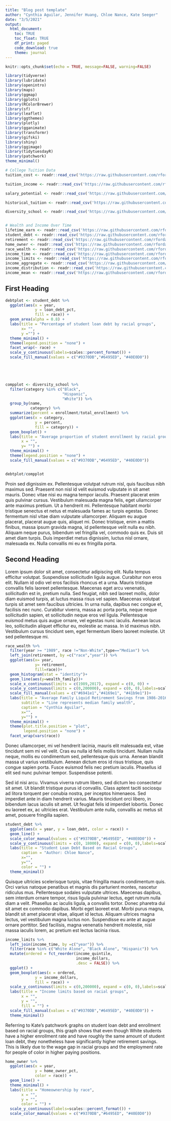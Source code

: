 ```yaml
---
title: "Blog post template"
author: "Cynthia Aguilar, Jennifer Huang, Chloe Nance, Kate Seeger"
date: "3/5/2021"
output: 
  html_document:
    toc: TRUE
    toc_float: TRUE
    df_print: paged
    code_download: true
    theme: journal
---
```


```r
knitr::opts_chunk$set(echo = TRUE, message=FALSE, warning=FALSE)
```

```r
library(tidyverse)    
library(lubridate)    
library(openintro)     
library(maps)          
library(ggmap)         
library(gplots)       
library(RColorBrewer)  
library(sf)            
library(leaflet)       
library(ggthemes)      
library(plotly)        
library(gganimate)    
library(transformr)    
library(gifski)        
library(shiny)         
library(ggimage)
library(tidytuesdayR)
library(patchwork)
theme_minimal()
```

```r
# College Tuition Data
tuition_cost <- readr::read_csv('https://raw.githubusercontent.com/rfordatascience/tidytuesday/master/data/2020/2020-03-10/tuition_cost.csv')

tuition_income <- readr::read_csv('https://raw.githubusercontent.com/rfordatascience/tidytuesday/master/data/2020/2020-03-10/tuition_income.csv') 

salary_potential <- readr::read_csv('https://raw.githubusercontent.com/rfordatascience/tidytuesday/master/data/2020/2020-03-10/salary_potential.csv')

historical_tuition <- readr::read_csv('https://raw.githubusercontent.com/rfordatascience/tidytuesday/master/data/2020/2020-03-10/historical_tuition.csv')

diversity_school <- readr::read_csv('https://raw.githubusercontent.com/rfordatascience/tidytuesday/master/data/2020/2020-03-10/diversity_school.csv')


# Wealth and Income Over Time
lifetime_earn <- readr::read_csv('https://raw.githubusercontent.com/rfordatascience/tidytuesday/master/data/2021/2021-02-09/lifetime_earn.csv')
student_debt <- readr::read_csv('https://raw.githubusercontent.com/rfordatascience/tidytuesday/master/data/2021/2021-02-09/student_debt.csv')
retirement <- readr::read_csv('https://raw.githubusercontent.com/rfordatascience/tidytuesday/master/data/2021/2021-02-09/retirement.csv')
home_owner <- readr::read_csv('https://raw.githubusercontent.com/rfordatascience/tidytuesday/master/data/2021/2021-02-09/home_owner.csv')
race_wealth <- readr::read_csv('https://raw.githubusercontent.com/rfordatascience/tidytuesday/master/data/2021/2021-02-09/race_wealth.csv')
income_time <- readr::read_csv('https://raw.githubusercontent.com/rfordatascience/tidytuesday/master/data/2021/2021-02-09/income_time.csv')
income_limits <- readr::read_csv('https://raw.githubusercontent.com/rfordatascience/tidytuesday/master/data/2021/2021-02-09/income_limits.csv')
income_aggregate <- readr::read_csv('https://raw.githubusercontent.com/rfordatascience/tidytuesday/master/data/2021/2021-02-09/income_aggregate.csv')
income_distribution <- readr::read_csv('https://raw.githubusercontent.com/rfordatascience/tidytuesday/master/data/2021/2021-02-09/income_distribution.csv')
income_mean <- readr::read_csv('https://raw.githubusercontent.com/rfordatascience/tidytuesday/master/data/2021/2021-02-09/income_mean.csv')
```


## First Heading

```r
debtplot <- student_debt %>%
  ggplot(aes(x = year,
             y = loan_debt_pct, 
             fill = race)) + 
  geom_area(alpha = 0.8) +
  labs(title = "Percentage of student loan debt by racial groups",
       x= "",
       y ="") + 
  theme_minimal() +
  theme(legend.position = "none") +
  facet_wrap(~ race) + 
  scale_y_continuous(labels=scales::percent_format()) +
  scale_fill_manual(values = c("#9370DB","#6495ED", "#40E0D0"))

  



compplot <- diversity_school %>%
  filter(category %in% c("Black", 
                         "Hispanic", 
                         "White")) %>%
  group_by(name,
           category) %>%
  summarize(percent = enrollment/total_enrollment) %>%
  ggplot(aes(x = category,
             y = percent, 
             fill = category)) + 
  geom_boxplot() + 
  labs(title = "Average proportion of student enrollment by racial groups",
       x = "",
       y= "") + 
  theme_minimal() +
  theme(legend.position = "none") +
  scale_fill_manual(values = c("#9370DB","#6495ED", "#40E0D0"))


debtplot/compplot
```

Proin sed dignissim ex. Pellentesque volutpat rutrum nisl, quis faucibus nibh maximus sed. Praesent non nisl id velit euismod vulputate in sit amet mauris. Donec vitae nisi eu magna tempor iaculis. Praesent placerat enim quis pulvinar cursus. Vestibulum malesuada magna felis, eget ullamcorper ante maximus pretium. Ut a hendrerit mi. Pellentesque habitant morbi tristique senectus et netus et malesuada fames ac turpis egestas. Donec fermentum nisl vitae diam vulputate ullamcorper. Aliquam eu augue placerat, placerat augue quis, aliquet mi. Donec tristique, enim a mattis finibus, massa ipsum gravida magna, id pellentesque velit nulla eu nibh. Aliquam neque purus, bibendum vel fringilla vel, commodo quis ex. Duis sit amet diam turpis. Duis imperdiet metus dignissim, luctus nisl ornare, malesuada ex. Nulla convallis mi eu ex fringilla porta. 

## Second Heading

Lorem ipsum dolor sit amet, consectetur adipiscing elit. Nulla tempus efficitur volutpat. Suspendisse sollicitudin ligula augue. Curabitur non eros elit. Nullam id odio vel eros facilisis rhoncus et a urna. Mauris tristique convallis felis laoreet pellentesque. Maecenas eget arcu venenatis, sollicitudin est in, pretium nulla. Sed feugiat, nibh sed laoreet mollis, dolor diam euismod turpis, at luctus massa risus vel sapien. Maecenas volutpat turpis sit amet sem faucibus ultricies. In urna nulla, dapibus nec congue et, facilisis nec nunc. Curabitur viverra, massa ac porta porta, neque neque sollicitudin sapien, et sollicitudin neque eros vel ligula. Pellentesque euismod metus quis augue ornare, vel egestas nunc iaculis. Aenean lacus leo, sollicitudin aliquet efficitur eu, molestie ac massa. In id maximus nibh. Vestibulum cursus tincidunt sem, eget fermentum libero laoreet molestie. Ut sed pellentesque mi. 

```r
race_wealth %>%   
  filter(year >= "1989", race !="Non-White",type=="Median") %>% 
  left_join(retirement, by =c("race","year")) %>% 
  ggplot(aes(x= year,
             y= retirement,
             fill=race))+
  geom_histogram(stat = "identity")+
  geom_line(aes(y=wealth_family))+
  scale_x_continuous(limits = c(1989,2017), expand = c(0, 0)) +
  scale_y_continuous(limits = c(0,200000), expand = c(0, 0),labels=scales::dollar_format())+
  scale_fill_manual(values = c("#6941e1","#4169e1", "#41b9e1"))+
  labs(title = "Average Family Liquid Retirement Savings from 1986-2016",
       subtitle = "Line represents median family wealth",
       caption = "Cynthia Aguilar",
       x="",
       y="") +
  theme_minimal() +
  theme(plot.title.position = "plot",
        legend.position = "none") +
  facet_wrap(vars(race))
```

Donec ullamcorper, mi vel hendrerit lacinia, mauris elit malesuada est, vitae tincidunt sem mi vel velit. Cras eu nulla id felis mollis tincidunt. Nullam nulla neque, mollis eu condimentum sed, pellentesque quis urna. Aenean blandit massa ut varius vestibulum. Aenean dictum eros id risus tristique, quis congue sapien porta. Fusce euismod felis nec pretium iaculis. Phasellus id elit sed nunc pulvinar tempor. Suspendisse potenti.

Sed id nisi arcu. Vivamus viverra rutrum libero, sed dictum leo consectetur sit amet. Ut blandit tristique purus id convallis. Class aptent taciti sociosqu ad litora torquent per conubia nostra, per inceptos himenaeos. Sed imperdiet ante in diam hendrerit varius. Mauris tincidunt orci libero, in bibendum lacus iaculis sit amet. Ut feugiat felis id imperdiet lobortis. Donec eu laoreet ex, ac ultricies erat. Vestibulum ante nulla, convallis ac metus sit amet, posuere fringilla sapien. 

```r
student_debt %>% 
  ggplot(aes(x = year, y = loan_debt, color = race)) +
  geom_line() +
  scale_color_manual(values = c("#9370DB","#6495ED", "#40E0D0")) + 
  scale_y_continuous(limits = c(0, 18000), expand = c(0, 0),labels=scales::dollar_format()) + 
  labs(title = "Student Loan Debt Based on Racial Groups",
       caption = "Author: Chloe Nance",
       x="",
       y="",
       color = "") + 
  theme_minimal()
```
Quisque ultricies scelerisque turpis, vitae fringilla mauris condimentum quis. Orci varius natoque penatibus et magnis dis parturient montes, nascetur ridiculus mus. Pellentesque sodales vulputate ultrices. Maecenas dapibus, sem interdum ornare tempor, risus ligula pulvinar lectus, eget rutrum nulla diam a velit. Phasellus ac iaculis ligula, a convallis tortor. Donec pharetra dui sit amet ex commodo dapibus. Morbi eget laoreet erat. Morbi purus magna, blandit sit amet placerat vitae, aliquet id lectus. Aliquam ultrices magna lectus, vel vestibulum magna luctus non. Suspendisse eu ante at augue ornare porttitor. Sed facilisis, magna venenatis hendrerit molestie, nisl massa iaculis lorem, ac pretium est lectus lacinia risus.


```r
income_limits %>%  
  left_join(income_time, by =c("year")) %>% 
  filter(race %in% c("White Alone", "Black Alone", "Hispanic")) %>% 
  mutate(ordered = fct_reorder(income_quintile,
                               income_dollars,
                               .desc = FALSE)) %>% 
  ggplot() +
  geom_boxplot(aes(x = ordered,
             y = income_dollars,
             fill = race)) + 
  scale_y_continuous(limits = c(0,200000), expand = c(0, 0),labels=scales::dollar_format()) + 
  labs(title = "Income limits based on racial groups",
       x = "",
       y = "",
       fill = "") + 
  scale_fill_manual(values = c("#9370DB","#6495ED", "#40E0D0")) + 
  theme_minimal()
```



Referring to Kate's patchwork graphs on student loan debt and enrollment based on racial groups, this graph shows that even though White students have a higher enrollment rate and have roughly the same amount of student loan debt, they nonetheless have significantly higher retirement savings. This is likely due to the wage gap in racial groups and the employment rate for people of color in higher paying positions. 



```r
home_owner %>%
  ggplot(aes(x = year,
             y = home_owner_pct,
             color = race)) +
  geom_line() + 
  theme_minimal() + 
  labs(title = "Homeownership by race", 
       x = "",
       y = "",
       color = "") +
  scale_y_continuous(labels=scales::percent_format()) +
  scale_color_manual(values = c("#9370DB","#6495ED", "#40E0D0"))
```

